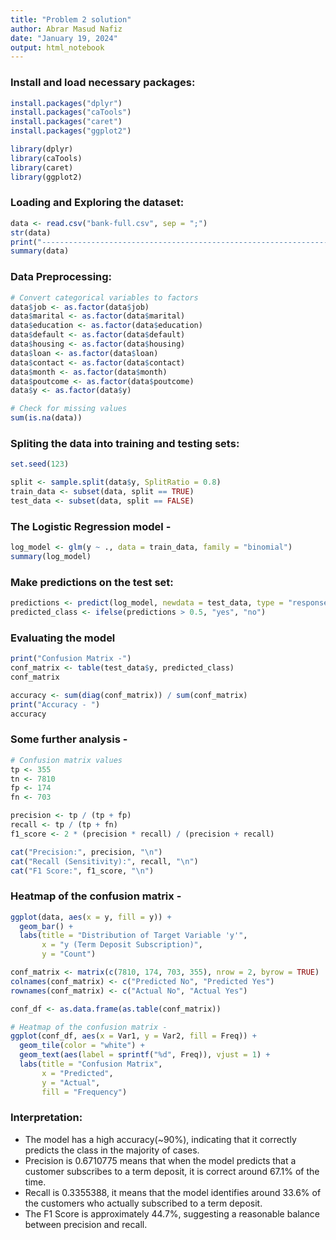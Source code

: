 ```yaml
---
title: "Problem 2 solution"
author: Abrar Masud Nafiz
date: "January 19, 2024"
output: html_notebook
---
```


<!-- This is an [R Markdown](http://rmarkdown.rstudio.com) Notebook.  -->
<!-- - Execute this chunk by placing your cursor inside it and pressing *Cmd+Shift+Enter*.  -->
<!-- - Add a new chunk by pressing *Cmd+Option+I*. -->
<!-- - When you save the notebook, an HTML file containing the code and output will be saved alongside it (click the *Preview* button or press *Cmd+Shift+K* to preview the HTML file).  -->


### Install and load necessary packages:

```r

install.packages("dplyr")
install.packages("caTools")
install.packages("caret")
install.packages("ggplot2")

library(dplyr)
library(caTools)
library(caret)
library(ggplot2)

```


### Loading and Exploring the dataset:

```r

data <- read.csv("bank-full.csv", sep = ";")
str(data)
print("---------------------------------------------------------------------------------------------------------------")
summary(data)

```


### Data Preprocessing:

```r
# Convert categorical variables to factors
data$job <- as.factor(data$job)
data$marital <- as.factor(data$marital)
data$education <- as.factor(data$education)
data$default <- as.factor(data$default)
data$housing <- as.factor(data$housing)
data$loan <- as.factor(data$loan)
data$contact <- as.factor(data$contact)
data$month <- as.factor(data$month)
data$poutcome <- as.factor(data$poutcome)
data$y <- as.factor(data$y)

# Check for missing values
sum(is.na(data))

```


### Spliting the data into training and testing sets:

```r

set.seed(123)

split <- sample.split(data$y, SplitRatio = 0.8)
train_data <- subset(data, split == TRUE)
test_data <- subset(data, split == FALSE)

```


### The Logistic Regression model - 

```r

log_model <- glm(y ~ ., data = train_data, family = "binomial")
summary(log_model)

```

### Make predictions on the test set:

```r

predictions <- predict(log_model, newdata = test_data, type = "response")
predicted_class <- ifelse(predictions > 0.5, "yes", "no")

```


### Evaluating the model

```r

print("Confusion Matrix -")
conf_matrix <- table(test_data$y, predicted_class)
conf_matrix

accuracy <- sum(diag(conf_matrix)) / sum(conf_matrix)
print("Accuracy - ")
accuracy

```

### Some further analysis -

```r

# Confusion matrix values
tp <- 355
tn <- 7810
fp <- 174
fn <- 703

precision <- tp / (tp + fp)
recall <- tp / (tp + fn)
f1_score <- 2 * (precision * recall) / (precision + recall)

cat("Precision:", precision, "\n")
cat("Recall (Sensitivity):", recall, "\n")
cat("F1 Score:", f1_score, "\n")

```


### Heatmap of the confusion matrix - 

```r

ggplot(data, aes(x = y, fill = y)) +
  geom_bar() +
  labs(title = "Distribution of Target Variable 'y'",
       x = "y (Term Deposit Subscription)",
       y = "Count")

conf_matrix <- matrix(c(7810, 174, 703, 355), nrow = 2, byrow = TRUE)
colnames(conf_matrix) <- c("Predicted No", "Predicted Yes")
rownames(conf_matrix) <- c("Actual No", "Actual Yes")

conf_df <- as.data.frame(as.table(conf_matrix))

# Heatmap of the confusion matrix -
ggplot(conf_df, aes(x = Var1, y = Var2, fill = Freq)) +
  geom_tile(color = "white") +
  geom_text(aes(label = sprintf("%d", Freq)), vjust = 1) +
  labs(title = "Confusion Matrix",
       x = "Predicted",
       y = "Actual",
       fill = "Frequency")


```


### Interpretation:
- The model has a high accuracy(~90%), indicating that it correctly predicts the class in the majority of cases.
- Precision is 0.6710775 means that when the model predicts that a customer subscribes to a term deposit, it is correct around 67.1% of the time.
- Recall is 0.3355388, it means that the model identifies around 33.6% of the customers who actually subscribed to a term deposit.
- The F1 Score is approximately 44.7%, suggesting a reasonable balance between precision and recall.






